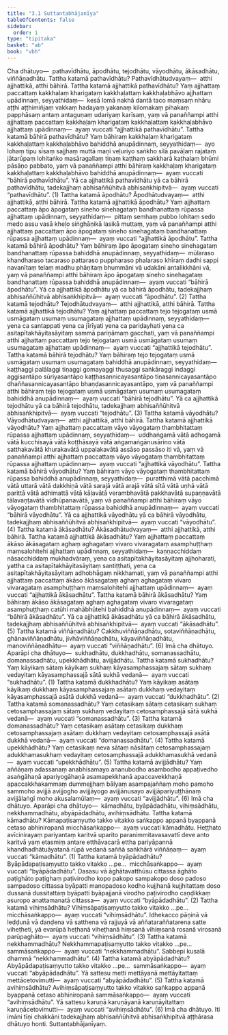 ```yaml
---
title: "3.1 Suttantabhājanīya"
tableOfContents: false
sidebar:
  order: 1
type: "tipitaka"
basket: "ab"
book: "vbh"
---
```



<DynamicBreadcrumb />

<Division number="172" book="vbh">

<Paragraph number="613" book="vbh">
Cha dhātuyo—  pathavīdhātu, āpodhātu, tejodhātu, vāyodhātu, ākāsadhātu, viññāṇadhātu.
</Paragraph>

</Division>
<Division number="173" book="vbh">

<Paragraph number="614" book="vbh">
Tattha katamā pathavīdhātu? Pathavīdhātudvayaṃ—  atthi ajjhattikā, atthi bāhirā. Tattha katamā ajjhattikā pathavīdhātu? Yaṃ ajjhattaṃ paccattaṃ kakkhaḷaṃ kharigataṃ kakkhaḷattaṃ kakkhaḷabhāvo ajjhattaṃ upādinnaṃ, seyyathidaṃ—  kesā lomā nakhā dantā taco maṃsaṃ nhāru aṭṭhi aṭṭhimiñjaṃ vakkaṃ hadayaṃ yakanaṃ kilomakaṃ pihakaṃ papphāsaṃ antaṃ antaguṇaṃ udariyaṃ karīsaṃ, yaṃ vā panaññampi atthi ajjhattaṃ paccattaṃ kakkhaḷaṃ kharigataṃ kakkhaḷattaṃ kakkhaḷabhāvo ajjhattaṃ upādinnaṃ—  ayaṃ vuccati “ajjhattikā pathavīdhātu”.
</Paragraph>

<Paragraph number="615" book="vbh">
Tattha katamā bāhirā pathavīdhātu? Yaṃ bāhiraṃ kakkhaḷaṃ kharigataṃ kakkhaḷattaṃ kakkhaḷabhāvo bahiddhā anupādinnaṃ, seyyathidaṃ—  ayo lohaṃ tipu sīsaṃ sajjhaṃ muttā maṇi veḷuriyo saṅkho silā pavāḷaṃ rajataṃ jātarūpaṃ lohitaṅko masāragallaṃ tiṇaṃ kaṭṭhaṃ sakkharā kaṭhalaṃ bhūmi pāsāṇo pabbato, yaṃ vā panaññampi atthi bāhiraṃ kakkhaḷaṃ kharigataṃ kakkhaḷattaṃ kakkhaḷabhāvo bahiddhā anupādinnaṃ—  ayaṃ vuccati “bāhirā pathavīdhātu”. Yā ca ajjhattikā pathavīdhātu yā ca bāhirā pathavīdhātu, tadekajjhaṃ abhisaññūhitvā abhisaṅkhipitvā—  ayaṃ vuccati “pathavīdhātu”. (1)
</Paragraph>

</Division>
<Division number="174" book="vbh">

<Paragraph number="616" book="vbh">
Tattha katamā āpodhātu? Āpodhātudvayaṃ—  atthi ajjhattikā, atthi bāhirā. Tattha katamā ajjhattikā āpodhātu? Yaṃ ajjhattaṃ paccattaṃ āpo āpogataṃ sineho sinehagataṃ bandhanattaṃ rūpassa ajjhattaṃ upādinnaṃ, seyyathidaṃ—  pittaṃ semhaṃ pubbo lohitaṃ sedo medo assu vasā kheḷo siṅghāṇikā lasikā muttaṃ, yaṃ vā panaññampi atthi ajjhattaṃ paccattaṃ āpo āpogataṃ sineho sinehagataṃ bandhanattaṃ rūpassa ajjhattaṃ upādinnaṃ—  ayaṃ vuccati “ajjhattikā āpodhātu”.
</Paragraph>

<Paragraph number="617" book="vbh">
Tattha katamā bāhirā āpodhātu? Yaṃ bāhiraṃ āpo āpogataṃ sineho sinehagataṃ bandhanattaṃ rūpassa bahiddhā anupādinnaṃ, seyyathidaṃ—  mūlaraso khandharaso tacaraso pattaraso puppharaso phalaraso khīraṃ dadhi sappi navanītaṃ telaṃ madhu phāṇitaṃ bhummāni vā udakāni antalikkhāni vā, yaṃ vā panaññampi atthi bāhiraṃ āpo āpogataṃ sineho sinehagataṃ bandhanattaṃ rūpassa bahiddhā anupādinnaṃ—  ayaṃ vuccati “bāhirā āpodhātu”. Yā ca ajjhattikā āpodhātu yā ca bāhirā āpodhātu, tadekajjhaṃ abhisaññūhitvā abhisaṅkhipitvā—  ayaṃ vuccati “āpodhātu”. (2)
</Paragraph>

</Division>
<Division number="175" book="vbh">

<Paragraph number="618" book="vbh">
Tattha katamā tejodhātu? Tejodhātudvayaṃ—  atthi ajjhattikā, atthi bāhirā. Tattha katamā ajjhattikā tejodhātu? Yaṃ ajjhattaṃ paccattaṃ tejo tejogataṃ usmā usmāgataṃ usumaṃ usumagataṃ ajjhattaṃ upādinnaṃ, seyyathidaṃ—  yena ca santappati yena ca jīrīyati yena ca pariḍayhati yena ca asitapītakhāyitasāyitaṃ sammā pariṇāmaṃ gacchati, yaṃ vā panaññampi atthi ajjhattaṃ paccattaṃ tejo tejogataṃ usmā usmāgataṃ usumaṃ usumagataṃ ajjhattaṃ upādinnaṃ—  ayaṃ vuccati “ajjhattikā tejodhātu”.
</Paragraph>

<Paragraph number="619" book="vbh">
Tattha katamā bāhirā tejodhātu? Yaṃ bāhiraṃ tejo tejogataṃ usmā usmāgataṃ usumaṃ usumagataṃ bahiddhā anupādinnaṃ, seyyathidaṃ—  kaṭṭhaggi palālaggi tiṇaggi gomayaggi thusaggi saṅkāraggi indaggi aggisantāpo sūriyasantāpo kaṭṭhasannicayasantāpo tiṇasannicayasantāpo dhaññasannicayasantāpo bhaṇḍasannicayasantāpo, yaṃ vā panaññampi atthi bāhiraṃ tejo tejogataṃ usmā usmāgataṃ usumaṃ usumagataṃ bahiddhā anupādinnaṃ—  ayaṃ vuccati “bāhirā tejodhātu”. Yā ca ajjhattikā tejodhātu yā ca bāhirā tejodhātu, tadekajjhaṃ abhisaññūhitvā abhisaṅkhipitvā—  ayaṃ vuccati “tejodhātu”. (3)
</Paragraph>

</Division>
<Division number="176" book="vbh">

<Paragraph number="620" book="vbh">
Tattha katamā vāyodhātu? Vāyodhātudvayaṃ—  atthi ajjhattikā, atthi bāhirā. Tattha katamā ajjhattikā vāyodhātu? Yaṃ ajjhattaṃ paccattaṃ vāyo vāyogataṃ thambhitattaṃ rūpassa ajjhattaṃ upādinnaṃ, seyyathidaṃ—  uddhaṅgamā vātā adhogamā vātā kucchisayā vātā koṭṭhāsayā vātā aṅgamaṅgānusārino vātā satthakavātā khurakavātā uppalakavātā assāso passāso iti vā, yaṃ vā panaññampi atthi ajjhattaṃ paccattaṃ vāyo vāyogataṃ thambhitattaṃ rūpassa ajjhattaṃ upādinnaṃ—  ayaṃ vuccati “ajjhattikā vāyodhātu”.
</Paragraph>

<Paragraph number="621" book="vbh">
Tattha katamā bāhirā vāyodhātu? Yaṃ bāhiraṃ vāyo vāyogataṃ thambhitattaṃ rūpassa bahiddhā anupādinnaṃ, seyyathidaṃ—  puratthimā vātā pacchimā vātā uttarā vātā dakkhiṇā vātā sarajā vātā arajā vātā sītā vātā uṇhā vātā parittā vātā adhimattā vātā kāḷavātā verambhavātā pakkhavātā supaṇṇavātā tālavaṇṭavātā vidhūpanavātā, yaṃ vā panaññampi atthi bāhiraṃ vāyo vāyogataṃ thambhitattaṃ rūpassa bahiddhā anupādinnaṃ—  ayaṃ vuccati “bāhirā vāyodhātu”. Yā ca ajjhattikā vāyodhātu yā ca bāhirā vāyodhātu, tadekajjhaṃ abhisaññūhitvā abhisaṅkhipitvā—  ayaṃ vuccati “vāyodhātu”. (4)
</Paragraph>

</Division>
<Division number="177" book="vbh">

<Paragraph number="622" book="vbh">
Tattha katamā ākāsadhātu? Ākāsadhātudvayaṃ—  atthi ajjhattikā, atthi bāhirā. Tattha katamā ajjhattikā ākāsadhātu? Yaṃ ajjhattaṃ paccattaṃ ākāso ākāsagataṃ aghaṃ aghagataṃ vivaro vivaragataṃ asamphuṭṭhaṃ maṃsalohitehi ajjhattaṃ upādinnaṃ, seyyathidaṃ—  kaṇṇacchiddaṃ nāsacchiddaṃ mukhadvāraṃ, yena ca asitapītakhāyitasāyitaṃ ajjhoharati, yattha ca asitapītakhāyitasāyitaṃ santiṭṭhati, yena ca asitapītakhāyitasāyitaṃ adhobhāgaṃ nikkhamati, yaṃ vā panaññampi atthi ajjhattaṃ paccattaṃ ākāso ākāsagataṃ aghaṃ aghagataṃ vivaro vivaragataṃ asamphuṭṭhaṃ maṃsalohitehi ajjhattaṃ upādinnaṃ—  ayaṃ vuccati “ajjhattikā ākāsadhātu”.
</Paragraph>

<Paragraph number="623" book="vbh">
Tattha katamā bāhirā ākāsadhātu? Yaṃ bāhiraṃ ākāso ākāsagataṃ aghaṃ aghagataṃ vivaro vivaragataṃ asamphuṭṭhaṃ catūhi mahābhūtehi bahiddhā anupādinnaṃ—  ayaṃ vuccati “bāhirā ākāsadhātu”. Yā ca ajjhattikā ākāsadhātu yā ca bāhirā ākāsadhātu, tadekajjhaṃ abhisaññūhitvā abhisaṅkhipitvā—  ayaṃ vuccati “ākāsadhātu”. (5)
</Paragraph>

</Division>
<Division number="178" book="vbh">

<Paragraph number="624" book="vbh">
Tattha katamā viññāṇadhātu? Cakkhuviññāṇadhātu, sotaviññāṇadhātu, ghānaviññāṇadhātu, jivhāviññāṇadhātu, kāyaviññāṇadhātu, manoviññāṇadhātu—  ayaṃ vuccati “viññāṇadhātu”. (6)

</Paragraph>
</Division>

<Paragraph number="625" type="center" book="vbh">
Imā cha dhātuyo.


</Paragraph>

<Division number="179" book="vbh">

<Paragraph number="626" book="vbh">
Aparāpi cha dhātuyo—  sukhadhātu, dukkhadhātu, somanassadhātu, domanassadhātu, upekkhādhātu, avijjādhātu.
</Paragraph>

</Division>
<Division number="180" book="vbh">

<Paragraph number="627" book="vbh">
Tattha katamā sukhadhātu? Yaṃ kāyikaṃ sātaṃ kāyikaṃ sukhaṃ kāyasamphassajaṃ sātaṃ sukhaṃ vedayitaṃ kāyasamphassajā sātā sukhā vedanā—  ayaṃ vuccati “sukhadhātu”. (1)
</Paragraph>

<Paragraph number="628" book="vbh">
Tattha katamā dukkhadhātu? Yaṃ kāyikaṃ asātaṃ kāyikaṃ dukkhaṃ kāyasamphassajaṃ asātaṃ dukkhaṃ vedayitaṃ kāyasamphassajā asātā dukkhā vedanā—  ayaṃ vuccati “dukkhadhātu”. (2)
</Paragraph>

<Paragraph number="629" book="vbh">
Tattha katamā somanassadhātu? Yaṃ cetasikaṃ sātaṃ cetasikaṃ sukhaṃ cetosamphassajaṃ sātaṃ sukhaṃ vedayitaṃ cetosamphassajā sātā sukhā vedanā—  ayaṃ vuccati “somanassadhātu”. (3)
</Paragraph>

<Paragraph number="630" book="vbh">
Tattha katamā domanassadhātu? Yaṃ cetasikaṃ asātaṃ cetasikaṃ dukkhaṃ cetosamphassajaṃ asātaṃ dukkhaṃ vedayitaṃ cetosamphassajā asātā dukkhā vedanā—  ayaṃ vuccati “domanassadhātu”. (4)
</Paragraph>

<Paragraph number="631" book="vbh">
Tattha katamā upekkhādhātu? Yaṃ cetasikaṃ neva sātaṃ nāsātaṃ cetosamphassajaṃ adukkhamasukhaṃ vedayitaṃ cetosamphassajā adukkhamasukhā vedanā—  ayaṃ vuccati “upekkhādhātu”. (5)
</Paragraph>

<Paragraph number="632" book="vbh">
Tattha katamā avijjādhātu? Yaṃ aññāṇaṃ adassanaṃ anabhisamayo ananubodho asambodho appaṭivedho asaṅgāhaṇā apariyogāhaṇā asamapekkhanā apaccavekkhaṇā apaccakkhakammaṃ dummejjhaṃ bālyaṃ asampajaññaṃ moho pamoho sammoho avijjā avijjogho avijjāyogo avijjānusayo avijjāpariyuṭṭhānaṃ avijjālaṅgī moho akusalamūlaṃ—  ayaṃ vuccati “avijjādhātu”. (6)

</Paragraph>
</Division>

<Paragraph number="633" type="center" book="vbh">
Imā cha dhātuyo.


</Paragraph>

<Division number="181" book="vbh">

<Paragraph number="634" book="vbh">
Aparāpi cha dhātuyo—  kāmadhātu, byāpādadhātu, vihiṃsādhātu, nekkhammadhātu, abyāpādadhātu, avihiṃsādhātu.
</Paragraph>

</Division>
<Division number="182" book="vbh">

<Paragraph number="635" book="vbh">
Tattha katamā kāmadhātu? Kāmapaṭisaṃyutto takko vitakko saṅkappo appanā byappanā cetaso abhiniropanā micchāsaṅkappo—  ayaṃ vuccati kāmadhātu. Heṭṭhato avīcinirayaṃ pariyantaṃ karitvā uparito paranimmitavasavattī deve anto karitvā yaṃ etasmiṃ antare etthāvacarā ettha pariyāpannā khandhadhātuāyatanā rūpā vedanā saññā saṅkhārā viññāṇaṃ—  ayaṃ vuccati “kāmadhātu”. (1)
</Paragraph>

<Paragraph number="636" book="vbh">
Tattha katamā byāpādadhātu? Byāpādapaṭisaṃyutto takko vitakko …pe…  micchāsaṅkappo—  ayaṃ vuccati “byāpādadhātu”. Dasasu vā āghātavatthūsu cittassa āghāto paṭighāto paṭighaṃ paṭivirodho kopo pakopo sampakopo doso padoso sampadoso cittassa byāpatti manopadoso kodho kujjhanā kujjhitattaṃ doso dussanā dussitattaṃ byāpatti byāpajjanā virodho paṭivirodho caṇḍikkaṃ asuropo anattamanatā cittassa—  ayaṃ vuccati “byāpādadhātu”. (2)
</Paragraph>

<Paragraph number="637" book="vbh">
Tattha katamā vihiṃsādhātu? Vihiṃsāpaṭisaṃyutto takko vitakko …pe…  micchāsaṅkappo—  ayaṃ vuccati “vihiṃsādhātu”. Idhekacco pāṇinā vā leḍḍunā vā daṇḍena vā satthena vā rajjuyā vā aññataraññatarena satte viheṭheti, yā evarūpā heṭhanā viheṭhanā hiṃsanā vihiṃsanā rosanā virosanā parūpaghāto—  ayaṃ vuccati “vihiṃsādhātu”. (3)
</Paragraph>

<Paragraph number="638" book="vbh">
Tattha katamā nekkhammadhātu? Nekkhammapaṭisaṃyutto takko vitakko …pe…  sammāsaṅkappo—  ayaṃ vuccati “nekkhammadhātu”. Sabbepi kusalā dhammā “nekkhammadhātu”. (4)
</Paragraph>

<Paragraph number="639" book="vbh">
Tattha katamā abyāpādadhātu? Abyāpādapaṭisaṃyutto takko vitakko …pe…  sammāsaṅkappo—  ayaṃ vuccati “abyāpādadhātu”. Yā sattesu metti mettāyanā mettāyitattaṃ mettācetovimutti—  ayaṃ vuccati “abyāpādadhātu”. (5)
</Paragraph>

<Paragraph number="640" book="vbh">
Tattha katamā avihiṃsādhātu? Avihiṃsāpaṭisaṃyutto takko vitakko saṅkappo appanā byappanā cetaso abhiniropanā sammāsaṅkappo—  ayaṃ vuccati “avihiṃsādhātu”. Yā sattesu karuṇā karuṇāyanā karuṇāyitattaṃ karuṇācetovimutti—  ayaṃ vuccati “avihiṃsādhātu”. (6)

</Paragraph>
</Division>

<Paragraph number="641" type="center" book="vbh">
Imā cha dhātuyo.


</Paragraph>

<Paragraph number="642" book="vbh">
Iti imāni tīṇi chakkāni tadekajjhaṃ abhisaññūhitvā abhisaṅkhipitvā aṭṭhārasa dhātuyo honti.

</Paragraph>

<Paragraph number="643" type="center" book="vbh">
Suttantabhājanīyaṃ.
</Paragraph>